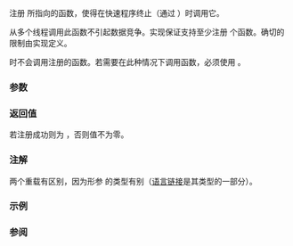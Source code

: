 {{cpp/title|at_quick_exit}}
{{cpp/utility/program/navbar}}
{{dcl begin}}
{{dcl header|cstdlib}}
{{dcl|num=1|since=c++11|
int at_quick_exit( /*atexit-handler*/* func ) noexcept;
int at_quick_exit( /*c-atexit-handler*/* func ) noexcept;
}}
{{dcl|num=2|notes={{mark expos}}|1=
extern "C++" using /*atexit-handler*/ = void();
extern "C" using /*c-atexit-handler*/ = void();
}}
{{dcl end}}

注册 {{tt|func}} 所指向的函数，使得在快速程序终止（通过 {{lc|std::quick_exit}}）时调用它。

从多个线程调用此函数不引起数据竞争。实现保证支持至少注册 {{c|32}} 个函数。确切的限制由实现定义。

{{rlp|exit|正常程序终止}}时不会调用注册的函数。若需要在此种情况下调用函数，必须使用 {{lc|std::atexit}}。

===参数===
{{par begin}}
{{par|func|指向要在快速程序终止时调用的函数的指针}}
{{par end}}

===返回值===
若注册成功则为 {{c|0}}，否则值不为零。

===注解===
两个重载有区别，因为形参 {{tt|func}} 的类型有别（[[cpp/language/language linkage|语言链接]]是其类型的一部分）。

===示例===
{{example
|code=
#include &lt;cstdlib&gt;
#include &lt;iostream&gt;

void f1()
{
    std::cout &lt;&lt; "推入第一个" &lt;&lt; std::endl; // 冲洗是有意的
}

extern "C" void f2()
{
    std::cout &lt;&lt; "推入第二个\n";
}

int main()
{
    auto f3 = []
    {
        std::cout &lt;&lt; "推入第三个\n";
    };

    std::at_quick_exit(f1);
    std::at_quick_exit(f2);
    std::at_quick_exit(f3);
    std::quick_exit(0);
}
|output=
推入第三个
推入第二个
推入第一个
}}

===参阅===
{{dsc begin}}
{{dsc inc|cpp/utility/program/dsc abort}}
{{dsc inc|cpp/utility/program/dsc exit}}
{{dsc inc|cpp/utility/program/dsc atexit}}
{{dsc inc|cpp/utility/program/dsc quick_exit}}
{{dsc see c|c/program/at_quick_exit}}
{{dsc end}}

{{langlinks|de|en|es|fr|it|ja|pt|ru}}